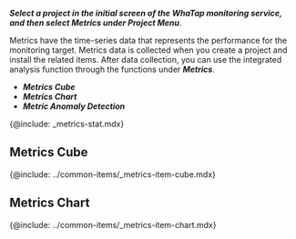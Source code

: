 <!-- azure ncloud oci(oracle-cloud:개별 문서 존재)  -->

**_Select a project in the initial screen of the WhaTap monitoring service, and then select _**Metrics**_ under Project Menu_**.

Metrics have the time-series data that represents the performance for the monitoring target. Metrics data is collected when you create a project and install the related items. After data collection, you can use the integrated analysis function through the functions under **_Metrics_**.

-   **_Metrics Cube_**
-   **_Metrics Chart_**
-   **_Metric Anomaly Detection_**

{@include: _metrics-stat.mdx}

## Metrics Cube

{@include: ../common-items/_metrics-item-cube.mdx} 

## Metrics Chart

{@include: ../common-items/_metrics-item-chart.mdx} 
